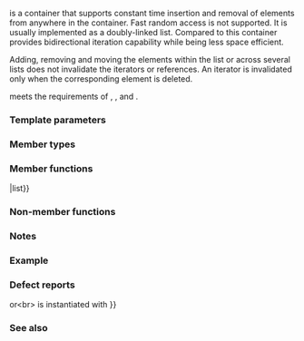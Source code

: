 {{cpp/title|list}}
{{cpp/container/list/navbar}}
{{dcl begin}}
{{dcl header|list}}
{{dcl|num=1|1=
template&lt;
    class T,
    class Allocator = std::allocator&lt;T&gt;
&gt; class list;
}}
{{dcl|num=2|since=c++17|1=
namespace pmr {
    template&lt; class T &gt;
    using list = std::list&lt;T, std::pmr::polymorphic_allocator&lt;T&gt;&gt;;
}
}}
{{dcl end}}

{{tt|std::list}} is a container that supports constant time insertion and removal of elements from anywhere in the container. Fast random access is not supported. It is usually implemented as a doubly-linked list. Compared to {{lc|std::forward_list}} this container provides bidirectional iteration capability while being less space efficient.

Adding, removing and moving the elements within the list or across several lists does not invalidate the iterators or references. An iterator is invalidated only when the corresponding element is deleted.

{{tt|std::list}} meets the requirements of {{named req|Container}}, {{named req|AllocatorAwareContainer}}, {{named req|SequenceContainer}} and {{named req|ReversibleContainer}}.

===Template parameters===
{{par begin}}
{{par inc|cpp/container/param list T|list}}
{{par inc|cpp/container/param list Allocator|list}}
{{par end}}

===Member types===
{{dsc begin}}
{{dsc hitem|Member type|Definition}}
{{dsc inc|cpp/container/dsc value_type|list}}
{{dsc inc|cpp/container/dsc allocator_type|list}}
{{dsc inc|cpp/container/dsc size_type|list}}
{{dsc inc|cpp/container/dsc difference_type|list}}
{{dsc inc|cpp/container/dsc reference|list}}
{{dsc inc|cpp/container/dsc const_reference|list}}
{{dsc inc|cpp/container/dsc pointer|list}}
{{dsc inc|cpp/container/dsc const_pointer|list}}
{{dsc inc|cpp/container/dsc iterator|list}}
{{dsc inc|cpp/container/dsc const_iterator|list}}
{{dsc inc|cpp/container/dsc reverse_iterator|list}}
{{dsc inc|cpp/container/dsc const_reverse_iterator|list}}
{{dsc end}}

===Member functions===
{{dsc begin}}
{{dsc inc|cpp/container/dsc constructor|list}}
{{dsc inc|cpp/container/dsc destructor|list}}
{{dsc inc|cpp/container/dsc operator{{=}}|list}}
{{dsc inc|cpp/container/dsc assign|list}}
{{dsc inc|cpp/container/dsc assign_range|list}}
{{dsc inc|cpp/container/dsc get_allocator|list}}

{{dsc h2|Element access}}
{{dsc inc|cpp/container/dsc front|list}}
{{dsc inc|cpp/container/dsc back|list}}

{{dsc h2|Iterators}}
{{dsc inc|cpp/container/dsc begin|list}}
{{dsc inc|cpp/container/dsc end|list}}
{{dsc inc|cpp/container/dsc rbegin|list}}
{{dsc inc|cpp/container/dsc rend|list}}

{{dsc h2|Capacity}}
{{dsc inc|cpp/container/dsc empty|list}}
{{dsc inc|cpp/container/dsc size|list}}
{{dsc inc|cpp/container/dsc max_size|list}}

{{dsc h2|Modifiers}}
{{dsc inc|cpp/container/dsc clear|list}}
{{dsc inc|cpp/container/dsc insert|list}}
{{dsc inc|cpp/container/dsc insert_range|list}}
{{dsc inc|cpp/container/dsc emplace|list}}
{{dsc inc|cpp/container/dsc erase|list}}
{{dsc inc|cpp/container/dsc push_back|list}}
{{dsc inc|cpp/container/dsc emplace_back|list}}
{{dsc inc|cpp/container/dsc append_range|list}}
{{dsc inc|cpp/container/dsc pop_back|list}}
{{dsc inc|cpp/container/dsc push_front|list}}
{{dsc inc|cpp/container/dsc emplace_front|list}}
{{dsc inc|cpp/container/dsc prepend_range|list}}
{{dsc inc|cpp/container/dsc pop_front|list}}
{{dsc inc|cpp/container/dsc resize|list}}
{{dsc inc|cpp/container/dsc swap|list}}

{{dsc h2|Operations}}
{{dsc inc|cpp/container/dsc merge|list}}
{{dsc inc|cpp/container/dsc splice|list}}
{{dsc inc|cpp/container/dsc remove|list}}
{{dsc inc|cpp/container/dsc reverse|list}}
{{dsc inc|cpp/container/dsc unique|list}}
{{dsc inc|cpp/container/dsc sort|list}}
{{dsc end}}

===Non-member functions===
{{dsc begin}}
{{dsc inc|cpp/container/dsc operator_cmp|list}}
{{dsc inc|cpp/container/dsc swap2|list}}
{{dsc inc|cpp/container/dsc erase seq|list}}
{{dsc end}}

{{rrev|since=c++17|
==={{rl|deduction guides|Deduction guides}}===
}}

===Notes===
{{ftm begin|std=1|comment=1}}
{{ftm|__cpp_lib_containers_ranges|value=202202L|std=C++23|Ranges construction and insertion for containers}}
{{ftm end}}

===Example===
{{example
|code=
#include &lt;algorithm&gt;
#include &lt;iostream&gt;
#include &lt;list&gt;

int main()
{
    // Create a list containing integers
    std::list&lt;int&gt; l = {7, 5, 16, 8};
    
    // Add an integer to the front of the list
    l.push_front(25);
    // Add an integer to the back of the list
    l.push_back(13);
    
    // Insert an integer before 16 by searching
    auto it = std::find(l.begin(), l.end(), 16);
    if (it != l.end())
        l.insert(it, 42);
    
    // Print out the list
    std::cout &lt;&lt; "l = { ";
    for (int n : l)
        std::cout &lt;&lt; n &lt;&lt; ", ";
    std::cout &lt;&lt; "};\n";
}
|output=
l = { 25, 7, 5, 42, 16, 8, 13, };
}}

===Defect reports===
{{dr list begin}}
{{dr list item|wg=lwg|dr=230|std=C++98|before={{tt|T}} was not required to be {{named req|CopyConstructible}}&lt;br&gt;(an element of type {{tt|T}} might not be able to be constructed)|after={{tt|T}} is also required to&lt;br&gt;be {{named req|CopyConstructible}}}}
{{dr list item|wg=lwg|dr=276|std=C++98|before={{tt|T}} was always required to be {{named req|CopyAssignable}}|after=only required if {{ltt|cpp/container/list/operator{{=}}}} or&lt;br&gt;{{ltt|cpp/container/list/assign}} is instantiated with {{tt|T}}}}
{{dr list end}}

===See also===
{{dsc begin}}
{{dsc inc|cpp/container/dsc forward_list}}
{{dsc end}}

{{langlinks|de|es|fr|it|ja|ko|pl|pt|ru|zh}}